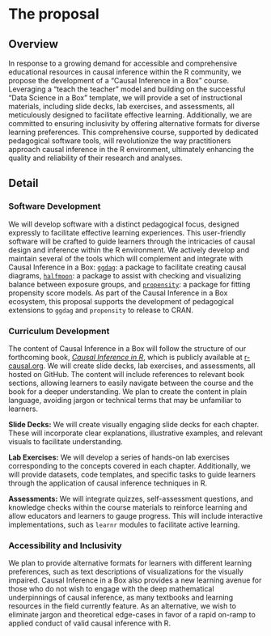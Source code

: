 # The proposal
<!--
This is where the proposal should be outlined. 
-->

## Overview

In response to a growing demand for accessible and comprehensive educational resources in causal inference within the R community, we propose the development of a "Causal Inference in a Box" course. Leveraging a "teach the teacher" model and building on the successful "Data Science in a Box" template, we will provide a set of instructional materials, including slide decks, lab exercises, and assessments, all meticulously designed to facilitate effective learning. Additionally, we are committed to ensuring inclusivity by offering alternative formats for diverse learning preferences. This comprehensive course, supported by dedicated pedagogical software tools, will revolutionize the way practitioners approach causal inference in the R environment, ultimately enhancing the quality and reliability of their research and analyses.

## Detail

### Software Development

We will develop software with a distinct pedagogical focus, designed expressly to facilitate effective learning experiences. This user-friendly software will be crafted to guide learners through the intricacies of causal design and inference within the R environment. We actively develop and maintain several of the tools which will complement and integrate with Causal Inference in a Box: [`ggdag`](https://github.com/r-causal/ggdag): a package to facilitate creating causal diagrams, [`halfmoon`](https://github.com/r-causal/halfmoon): a package to assist with checking and visualizing balance between exposure groups, and [`propensity`](https://github.com/r-causal/propensity): a package for fitting propensity score models. As part of the Causal Inference in a Box ecosystem, this proposal supports the development of pedagogical extensions to `ggdag` and `propensity` to release to CRAN.

### Curriculum Development

The content of Causal Inference in a Box will follow the structure of our forthcoming book, [*Causal Inference in R*](https://www.r-causal.org/), which is publicly available at [r-causal.org](https://www.r-causal.org/). We will create slide decks, lab exercises, and assessments, all hosted on GitHub. The content will include references to relevant book sections, allowing learners to easily navigate between the course and the book for a deeper understanding. We plan to create the content in plain language, avoiding jargon or technical terms that may be unfamiliar to learners.

**Slide Decks:** We will create visually engaging slide decks for each chapter. These will incorporate clear explanations, illustrative examples, and relevant visuals to facilitate understanding. 

**Lab Exercises:** We will develop a series of hands-on lab exercises corresponding to the concepts covered in each chapter. Additionally, we will provide datasets, code templates, and specific tasks to guide learners through the application of causal inference techniques in R.

**Assessments:** We will integrate quizzes, self-assessment questions, and knowledge checks within the course materials to reinforce learning and allow educators and learners to gauge progress. This will include interactive implementations, such as `learnr` modules to facilitate active learning.

### Accessibility and Inclusivity

We plan to provide alternative formats for learners with different learning preferences, such as text descriptions of visualizations for the visually impaired. Causal Inference in a Box also provides a new learning avenue for those who do not wish to engage with the deep mathematical underpinnings of causal inference, as many textbooks and learning resources in the field currently feature. As an alternative, we wish to eliminate jargon and theoretical edge-cases in favor of a rapid on-ramp to applied conduct of valid causal inference with R.

<!--
Go into more detail about the specifics of the project and it delivers against the problem.

Depending on project type the detail section should include:

 - [ ] Minimum Viable Product
 - [ ] Architecture
 - [ ] Assumptions
-->